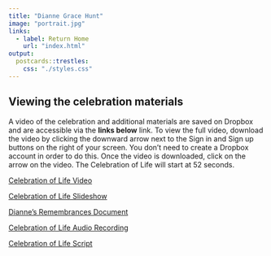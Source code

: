 ```yaml
---
title: "Dianne Grace Hunt"
image: "portrait.jpg"
links:
  - label: Return Home
    url: "index.html"
output:
  postcards::trestles:
    css: "./styles.css"
---
```


<!---  Manual updates

// Info to add for dates ---------------- <h4>February 12, 1953 - August 23, 2021</h4> 

--->

## Viewing the celebration materials

A video of the celebration and additional materials are saved on Dropbox and are accessible via the **links below** link. To view the full video, download the video by clicking the downward arrow next to the Sign in and Sign up buttons on the right of your screen. You don’t need to create a Dropbox account in order to do this. Once the video is downloaded, click on the arrow on the video. The Celebration of Life will start at 52 seconds. 


<a href="https://www.dropbox.com/s/ogac948pf3ieibg/Celebration%20of%20Life%20Video%20Recording.mp4?dl=0" target="_blank">Celebration of Life Video</a>

<a href="https://www.dropbox.com/s/8jnwjei038v2644/Celebration%20of%20Life%20Photos.pdf?dl=0" target="_blank">Celebration of Life Slideshow</a>

<a href="https://www.dropbox.com/sh/3plf1n9zt5io627/AAB6QWNLKh-r6_KI2Al1ljcQa?dl=0" target="_blank">Dianne's Remembrances Document</a>

<a href="https://www.dropbox.com/s/hsasso4lj1aodw8/Celebration%20of%20Life%20Audio%20Recording.m4a?dl=0" target="_blank">Celebration of Life Audio Recording</a>

<a href="https://www.dropbox.com/s/gtqr9523gr4205x/Celebration%20of%20Life%20Chat%20Script.txt?dl=0" target="_blank">Celebration of Life Script</a>



